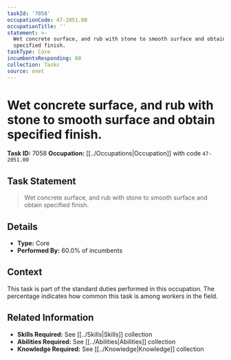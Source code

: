 ```yaml
---
taskId: '7058'
occupationCode: 47-2051.00
occupationTitle: ''
statement: >-
  Wet concrete surface, and rub with stone to smooth surface and obtain
  specified finish.
taskType: Core
incumbentsResponding: 60
collection: Tasks
source: onet
---
```

# Wet concrete surface, and rub with stone to smooth surface and obtain specified finish.

**Task ID:** 7058
**Occupation:** [[../Occupations|Occupation]] with code `47-2051.00`

## Task Statement

> Wet concrete surface, and rub with stone to smooth surface and obtain specified finish.

## Details

- **Type:** Core
- **Performed By:** 60.0% of incumbents

## Context

This task is part of the standard duties performed in this occupation. The percentage indicates how common this task is among workers in the field.

## Related Information

- **Skills Required:** See [[../Skills|Skills]] collection
- **Abilities Required:** See [[../Abilities|Abilities]] collection
- **Knowledge Required:** See [[../Knowledge|Knowledge]] collection
